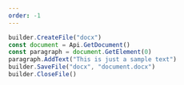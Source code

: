 ```yaml
---
order: -1
---
```


```js use-document-builder
builder.CreateFile("docx")
const document = Api.GetDocument()
const paragraph = document.GetElement(0)
paragraph.AddText("This is just a sample text")
builder.SaveFile("docx", "document.docx")
builder.CloseFile()
```
